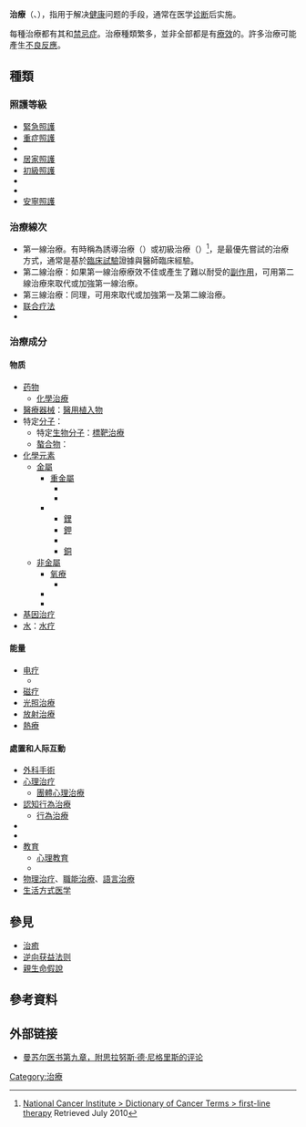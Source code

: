 {{otheruse|治療 (消歧義)|subject=解決健康問題的方式|other=同名條目}}
{{medical}}
{{醫學}}
'''治療'''（{{lang-en|Therapy}}、{{lang|en|Medical treatment}}），指用于解决[[健康|健康]]问题的手段，通常在医学[[诊断|诊断]]后实施。

每種治療都有其{{le|適應症|Indication (medicine)}}和[[禁忌症|禁忌症]]。治療種類繁多，並非全部都是有[[療效|療效]]的。許多治療可能產生[[不良反应_(医学)|不良反應]]。

== 種類 ==
=== 照護等級 ===
* [[急診醫學|緊急照護]]
* [[重症醫學|重症照護]]
* {{le|門診照護|Ambulatory care}}
* [[居家照護|居家照護]]
* [[初級照護|初級照護]]
* {{le|次級照護|Secondary care}}
* {{le|三級照護|Tertiary care}}
* [[安寧照護|安寧照護]]

=== 治療線次 ===
* 第一線治療。有時稱為誘導治療（{{lang|en|induction therapy}}）或初級治療（{{lang|en|primary therapy}}）<ref>[http://www.cancer.gov/dictionary/?CdrID=346494 National Cancer Institute > Dictionary of Cancer Terms > first-line therapy] {{Wayback|url=http://www.cancer.gov/dictionary/?CdrID=346494 |date=20150425043431 }} Retrieved July 2010</ref>，是最優先嘗試的治療方式，通常是基於[[臨床試驗|臨床試驗]]證據與醫師臨床經驗。
* 第二線治療：如果第一線治療療效不佳或產生了難以耐受的[[副作用|副作用]]，可用第二線治療來取代或加強第一線治療。
* 第三線治療：同理，可用來取代或加強第一及第二線治療。
* [[联合疗法|联合疗法]]
* {{le|輔助治療|Adjuvant therapy}}

=== 治療成分 ===
==== 物质 ====
* [[药物|药物]]
** [[化學治療|化學治療]]
* [[醫療器械|醫療器械]]：[[植入物_(醫學)|醫用植入物]]
* 特定[[分子|分子]]：{{le|分子醫學|Molecular medicine}}
** 特定[[生物分子|生物分子]]：[[標靶治療|標靶治療]]
** [[螯合物|螯合物]]：{{le|螯合治療|Chelation therapy}}
* [[化學元素|化學元素]]
** [[金屬|金屬]]
*** [[重金屬|重金屬]]
**** {{le|金鹽|Gold salts}}
**** {{le|鉑基抗癌藥|Platinum-based antineoplastic}}
*** {{le|生物金屬|Biometal (biology)}}
**** [[鋰_(藥物)|鋰]]
**** [[鉀|鉀]]
**** {{le|鎂 (醫用)|Magnesium (medical use)|鎂}}
**** [[銅營養|銅]]
** [[非金屬|非金屬]]
*** [[氧療|氧療]]
**** {{le|經皮連續氧療|Transdermal continuous oxygen therapy}}
*** {{le|氟療|Fluoride therapy}}
*** {{le|氣體治療|Medical gas therapy}}
* [[基因治疗|基因治疗]]
* [[水|水]]：[[水疗|水疗]]

==== 能量 ====
* [[电疗|电疗]]
** {{le|穿顱磁刺激|Transcranial magnetic stimulation}}
* [[磁疗|磁疗]]
* [[光照治療|光照治療]]
* [[放射治療|放射治療]]
* [[熱療|熱療]]

==== 處置和人际互動 ====
* [[外科手術|外科手術]]
* [[心理治疗|心理治疗]]
** [[團體心理治療|團體心理治療]]
* [[認知行為治療|認知行為治療]]
** [[行為治療|行為治療]]
* {{le|認知復健治療|Cognitive rehabilitation therapy}}
* {{le|家庭治療|Family therapy}}
* [[教育|教育]]
** [[心理教育|心理教育]]
** {{le|資訊治療|Information therapy}}
* [[物理治疗|物理治疗]]、[[職能治療|職能治療]]、[[語言治療|語言治療]]
* [[生活方式医学|生活方式医学]]

==參見==
*[[治癒|治癒]]
*[[逆向获益法则|逆向获益法则]]
*[[親生命假說|親生命假說]]
==參考資料==
{{reflist}}

==外部链接==
*[http://www.wdl.org/zh/item/7384 曼苏尔医书第九章，附思拉努斯·德·尼格里斯的评论] {{Wayback|url=http://www.wdl.org/zh/item/7384 |date=20150405203047}} 

{{Authority control}}
[[Category:治療|Category:治療]]